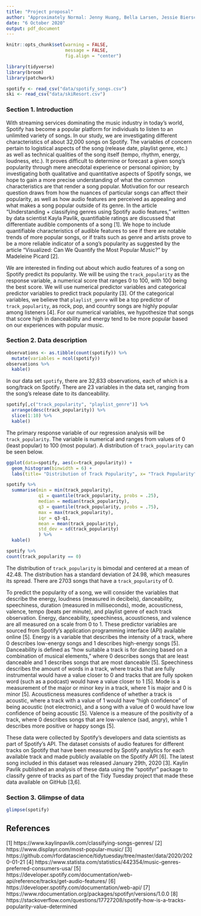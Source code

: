 ```yaml
---
title: "Project proposal"
author: "Approximately Normal: Jenny Huang, Bella Larsen, Jessie Bierschenk, Aidan Gildea"
date: "6 October 2020"
output: pdf_document
---
```


```r
knitr::opts_chunk$set(warning = FALSE, 
                      message = FALSE, 
                      fig.align = "center")
```

```r
library(tidyverse)
library(broom)
library(patchwork)
```

```r
spotify <- read_csv("data/spotify_songs.csv")
ski <- read_csv("data/skiResort.csv")
```

### Section 1. Introduction
  With streaming services dominating the music industry in today’s world, Spotify has become a popular platform for individuals to listen to an unlimited variety of songs. In our study, we are investigating different characteristics of about 32,000 songs on Spotify. The variables of concern pertain to logistical aspects of the song (release date, playlist genre, etc.) as well as technical qualities of the song itself (tempo, rhythm, energy, loudness, etc.). It proves difficult to determine or forecast a given song’s popularity through mere anecdotal experience or personal opinion; by investigating both qualitative and quantitative aspects of Spotify songs, we hope to gain a more precise understanding of what the common characteristics are that render a song popular. Motivation for our research question draws from how the nuances of particular songs can affect their popularity, as well as how audio features are perceived as appealing and what makes a song popular outside of its genre. In the article “Understanding + classifying genres using Spotify audio features,” written by data scientist Kayla Pavlik, quantifiable ratings are discussed that differentiate audible components of a song [1]. We hope to include quantifiable characteristics of audible features to see if there are notable trends of more popular songs, or if traits such as genre and artists prove to be a more reliable indicator of a song’s popularity as suggested by the article “Visualized: Can We Quantify the Most Popular Music?” by Madeleine Picard [2].

We are interested in finding out about which audio features of a song on Spotify predict its popularity. We will be using the `track_popularity` as the response variable, a numerical score that ranges 0 to 100, with 100 being the best score. We will use numerical predictor variables and categorical predictor variables to predict track popularity [3]. Of the categorical variables, we believe that `playlist_genre` will be a top predictor of `track_popularity`, as rock, pop, and country songs are highly popular among listeners [4]. For our numerical variables, we hypothesize that songs that score high in danceability and energy tend to be more popular based on our experiences with popular music.


### Section 2. Data description

```r
observations <- as.tibble(count(spotify)) %>%
  mutate(variables = ncol(spotify))
observations %>%
  kable()
```
In our data set `spotify`, there are 32,833 observations, each of which is a song/track
on Spotify. There are 23 variables in the data set, ranging from the song's release
date to its danceability. 

```r
spotify[,c("track_popularity", "playlist_genre")] %>%
  arrange(desc(track_popularity)) %>%
  slice(1:10) %>%
  kable()
```
The primary response variable of our regression analysis will be 
`track_popularity`. The variable is numerical and ranges from values of 0 (least popular)
to 100 (most popular). A distribution of `track_popularity` can be seen below.

```r

ggplot(data=spotify, aes(x=track_popularity)) +
  geom_histogram(binwidth = 6) +
  labs(title= "Distribution of Track Popularity", x= "Track Popularity", y = "Count")

spotify %>%
  summarise(min = min(track_popularity), 
            q1 = quantile(track_popularity, probs = .25), 
            median = median(track_popularity), 
            q3 = quantile(track_popularity, probs = .75), 
            max = max(track_popularity), 
            iqr = q3-q1, 
            mean = mean(track_popularity), 
            std_dev = sd(track_popularity)
            ) %>%
  kable()

spotify %>%
count(track_popularity == 0)
```
The distribution of `track_popularity` is bimodal and centered at a mean of 42.48.
The distribution has a standard deviation of 24.98, which measures its spread. There are
2703 songs that have a `track_popularity` of 0.

To predict the popularity of a song, we will consider the variables that describe the energy, loudness (measured in decibels), danceability, speechiness, duration (measured in milliseconds), mode, acousticness, valence, tempo (beats per minute), and playlist genre of each track observation. Energy, danceability, speechiness, acousticness, and valence are all measured on a scale from 0 to 1. These predictor variables are sourced from Spotify’s application programming interface (API) available online [5]. Energy is a variable that describes the intensity of a track, where 0 describes low-energy songs and 1 describes high-energy songs [5]. Danceability is defined as “how suitable a track is for dancing based on a combination of musical elements,” where 0 describes songs that are least danceable and 1 describes songs that are most danceable [5]. Speechiness describes the amount of words in a track, where tracks that are fully instrumental would have a value closer to 0 and tracks that are fully spoken word (such as a podcast) would have a value closer to 1 [5]. Mode is a measurement of the major or minor key in a track, where 1 is major and 0 is minor [5]. Acousticness measures confidence of whether a track is acoustic, where a track with a value of 1 would have “high confidence” of being acoustic (not electronic), and a song with a value of 0 would have low confidence of being acoustic [5]. Valence is a measure of the positivity of a track, where 0 describes songs that are low-valence (sad, angry), while 1 describes more positive or happy songs [5]. 

These data were collected by Spotify’s developers and data scientists as part of Spotify’s API. The dataset consists of audio features for different tracks on Spotify that have been measured by Spotify analytics for each available track and made publicly available on the Spotify API [6]. The latest song included in this dataset was released January 29th, 2020 [3]. Kaylin Pavlik published an analysis of these data using the “spotifyr” package to classify genre of tracks as part of the Tidy Tuesday project that made these data available on GitHub [3,6]. 

### Section 3. Glimpse of data 

```r
glimpse(spotify)
```

## References
[1] https://www.kaylinpavlik.com/classifying-songs-genres/
[2] https://www.displayr.com/most-popular-music/
[3] https://github.com/rfordatascience/tidytuesday/tree/master/data/2020/2020-01-21
[4] https://www.statista.com/statistics/442354/music-genres-preferred-consumers-usa/ 
[5] https://developer.spotify.com/documentation/web-api/reference/tracks/get-audio-features/ 
[6] https://developer.spotify.com/documentation/web-api/ 
[7] https://www.rdocumentation.org/packages/spotifyr/versions/1.0.0 
[8] https://stackoverflow.com/questions/17727208/spotify-how-is-a-tracks-popularity-value-determined
